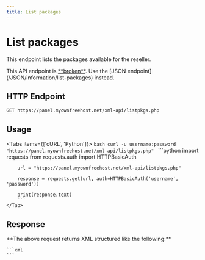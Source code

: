 ```yaml
---
title: List packages
---
```



# List packages
This endpoint lists the packages available for the reseller.

<Callout type="error" emoji="❗️">
    This API endpoint is <u>**broken**</u>. Use the [JSON endpoint](/JSON/information/list-packages) instead.
</Callout>

## HTTP Endpoint

`GET https://panel.myownfreehost.net/xml-api/listpkgs.php`

## Usage

<Tabs items={['cURL', 'Python']}>
    <Tab>
        ```bash
        curl -u username:password "https://panel.myownfreehost.net/xml-api/listpkgs.php"
        ```
    </Tab>
    <Tab>
        ```python
        import requests
        from requests.auth import HTTPBasicAuth

        url = "https://panel.myownfreehost.net/xml-api/listpkgs.php"

        response = requests.get(url, auth=HTTPBasicAuth('username', 'password'))

        print(response.text)
        ```
    </Tab>
</Tabs>


## Response

<Callout emoji="💡">
    **The above request returns XML structured like the following:**

    ```xml
    ```
</Callout>
